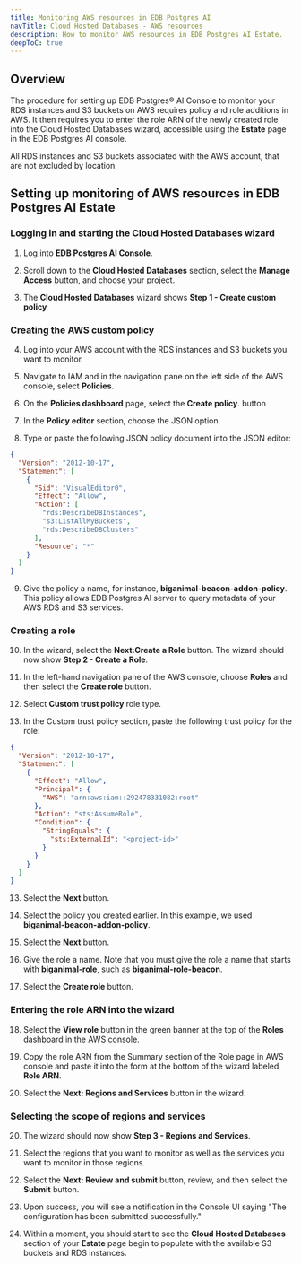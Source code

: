 ```yaml
---
title: Monitoring AWS resources in EDB Postgres AI 
navTitle: Cloud Hosted Databases - AWS resources
description: How to monitor AWS resources in EDB Postgres AI Estate.
deepToC: true
---
```



## Overview 

The procedure for setting up EDB Postgres® AI Console to monitor your RDS instances and S3 buckets on AWS requires policy and role additions in AWS. It then requires you to enter the role ARN of the newly created role into the Cloud Hosted Databases wizard, accessible using the **Estate** page in the EDB Postgres AI console.

All RDS instances and S3 buckets associated with the AWS account, that are not excluded by location

## Setting up monitoring of AWS resources in EDB Postgres AI Estate

### Logging in and starting the Cloud Hosted Databases wizard

1. Log into **EDB Postgres AI Console**. 

2. Scroll down to the **Cloud Hosted Databases** section, select the **Manage Access** button, and choose your project.

3. The **Cloud Hosted Databases** wizard shows **Step 1 - Create custom policy**

### Creating the AWS custom policy

4. Log into your AWS account with the RDS instances and S3 buckets you want to monitor.

5. Navigate to IAM and in the navigation pane on the left side of the AWS console, select **Policies**.

6. On the **Policies dashboard** page, select the **Create policy**. button

7. In the **Policy editor** section, choose the JSON option.

8. Type or paste the following JSON policy document into the JSON editor:

```json
{
  "Version": "2012-10-17",
  "Statement": [
    {
      "Sid": "VisualEditor0",
      "Effect": "Allow",
      "Action": [
        "rds:DescribeDBInstances",
        "s3:ListAllMyBuckets",
        "rds:DescribeDBClusters"
      ],
      "Resource": "*"
    }
  ]
}
```

9. Give the policy a name, for instance, **biganimal-beacon-addon-policy**. This policy allows EDB Postgres AI server to query metadata of your AWS RDS and S3 services.


### Creating a role

10. In the wizard, select the **Next:Create a Role** button. The wizard should now show **Step 2 - Create a Role**.

11. In the left-hand navigation pane of the AWS console, choose **Roles** and then select the **Create role** button.

12. Select **Custom trust policy** role type.

12. In the Custom trust policy section, paste the following trust policy for the role:

```json
{
  "Version": "2012-10-17",
  "Statement": [
    {
      "Effect": "Allow",
      "Principal": {
        "AWS": "arn:aws:iam::292478331082:root"
      },
      "Action": "sts:AssumeRole",
      "Condition": {
        "StringEquals": {
          "sts:ExternalId": "<project-id>"
        }
      }
    }
  ]
}
```

13. Select the **Next** button.

14. Select the policy you created earlier. In this example, we used **biganimal-beacon-addon-policy**.

15. Select the **Next** button.

16. Give the role a name. Note that you must give the role a name that starts with **biganimal-role**, such as **biganimal-role-beacon**. 

17. Select the **Create role** button.

### Entering the role ARN into the wizard

18. Select the **View role** button in the green banner at the top of the **Roles** dashboard in the AWS console.

19. Copy the role ARN from the Summary section of the Role page in AWS console and paste it into the form at the bottom of the wizard labeled **Role ARN**.

20. Select the **Next: Regions and Services** button in the wizard.

### Selecting the scope of regions and services

20. The wizard should now show **Step 3 - Regions and Services**. 

21. Select the regions that you want to monitor as well as the services you want to monitor in those regions.

22. Select the **Next: Review and submit** button, review, and then select the **Submit** button.

23. Upon success, you will see a notification in the Console UI saying "The configuration has been submitted successfully."

24. Within a moment, you should start to see the **Cloud Hosted Databases** section of your **Estate** page begin to populate with the available S3 buckets and RDS instances.
